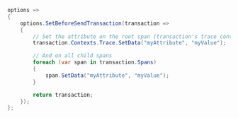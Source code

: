 ```csharp
options =>
{
    options.SetBeforeSendTransaction(transaction =>
    {        
        // Set the attribute on the root span (transaction's trace context)
        transaction.Contexts.Trace.SetData("myAttribute", "myValue");

        // And on all child spans
        foreach (var span in transaction.Spans)
        {
            span.SetData("myAttribute", "myValue");
        }

        return transaction;
    });
};
``` 
